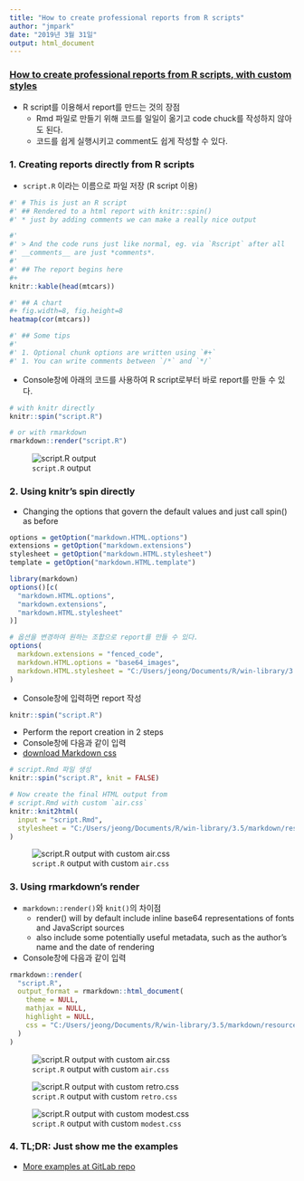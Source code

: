 ```yaml
---
title: "How to create professional reports from R scripts"
author: "jmpark"
date: "2019년 3월 31일"
output: html_document
---
```


### [How to create professional reports from R scripts, with custom styles](https://www.r-bloggers.com/how-to-create-professional-reports-from-r-scripts-with-custom-styles/)

- R script를 이용해서 report를 만드는 것의 장점
    + Rmd 파일로 만들기 위해 코드를 일일이 옮기고 code chuck를 작성하지 않아도 된다.
    + 코드를 쉽게 실행시키고 comment도 쉽게 작성할 수 있다.

### 1. Creating reports directly from R scripts

  + `script.R` 이라는 이름으로 파일 저장 (R script 이용)

```r
#' # This is just an R script
#' ## Rendered to a html report with knitr::spin()
#' * just by adding comments we can make a really nice output

#'
#' > And the code runs just like normal, eg. via `Rscript` after all
#' __comments__ are just *comments*.
#'
#' ## The report begins here
#+
knitr::kable(head(mtcars))

#' ## A chart
#+ fig.width=8, fig.height=8
heatmap(cor(mtcars))

#' ## Some tips
#'
#' 1. Optional chunk options are written using `#+`
#' 1. You can write comments between `/*` and `*/`

```


  + Console창에 아래의 코드를 사용하여 R script로부터 바로 report를 만들 수 있다.
  
```r
# with knitr directly
knitr::spin("script.R")

# or with rmarkdown
rmarkdown::render("script.R")

```

![`script.R` output](C:/Users/jeong/Documents/3SEMESTER/2019_spring/script_R.png)


### 2. Using knitr's spin directly
  + Changing the options that govern the default values and just call spin() as before
```r
options = getOption("markdown.HTML.options")
extensions = getOption("markdown.extensions") 
stylesheet = getOption("markdown.HTML.stylesheet")
template = getOption("markdown.HTML.template")

library(markdown)
options()[c(
  "markdown.HTML.options",
  "markdown.extensions",
  "markdown.HTML.stylesheet"
)]

# 옵션을 변경하여 원하는 조합으로 report를 만들 수 있다.
options(
  markdown.extensions = "fenced_code",
  markdown.HTML.options = "base64_images",
  markdown.HTML.stylesheet = "C:/Users/jeong/Documents/R/win-library/3.5/markdown/resources/markdown.css"
)
```

  + Console창에 입력하면 report 작성
```r
knitr::spin("script.R")

```

  + Perform the report creation in 2 steps
  + Console창에 다음과 같이 입력
  + [download Markdown css](https://github.com/markdowncss)
```r
# script.Rmd 파일 생성
knitr::spin("script.R", knit = FALSE)

# Now create the final HTML output from
# script.Rmd with custom `air.css`
knitr::knit2html(
  input = "script.Rmd",
  stylesheet = "C:/Users/jeong/Documents/R/win-library/3.5/markdown/resources/air.css"
)

```

![`script.R` output with custom `air.css`](C:/Users/jeong/Documents/3SEMESTER/2019_spring/knitr.png)

### 3. Using rmarkdown's render
  * `markdown::render()`와  `knit()`의 차이점
    + render() will by default include inline base64 representations of fonts and JavaScript sources
    + also include some potentially useful metadata, such as the author’s name and the date of rendering  

  + Console창에 다음과 같이 입력

```r
rmarkdown::render(
  "script.R", 
  output_format = rmarkdown::html_document(
    theme = NULL,
    mathjax = NULL,
    highlight = NULL,
    css = "C:/Users/jeong/Documents/R/win-library/3.5/markdown/resources/modest.css"
  )
)

```
![`script.R` output with custom `air.css`](C:/Users/jeong/Documents/3SEMESTER/2019_spring/air.png)  

![`script.R` output with custom `retro.css`](C:/Users/jeong/Documents/3SEMESTER/2019_spring/retro.png)  

![`script.R` output with custom `modest.css`](C:/Users/jeong/Documents/3SEMESTER/2019_spring/modest.png)  



### 4. TL;DR: Just show me the examples
  + [More examples at GitLab repo](https://gitlab.com/jozefhajnala/gists/tree/master/rmarkdown/spin)

























